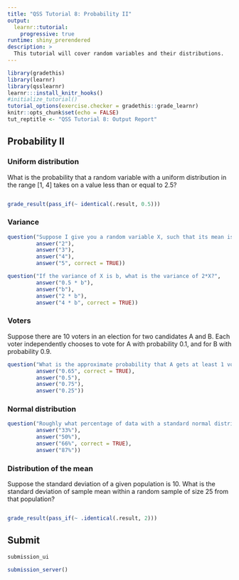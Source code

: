 ```yaml
---
title: "QSS Tutorial 8: Probability II"
output:
  learnr::tutorial:
    progressive: true
runtime: shiny_prerendered
description: >
  This tutorial will cover random variables and their distributions.
---
```


```r
library(gradethis)
library(learnr)
library(qsslearnr)
learnr:::install_knitr_hooks()
#initialize_tutorial()
tutorial_options(exercise.checker = gradethis::grade_learnr)
knitr::opts_chunk$set(echo = FALSE)
tut_reptitle <- "QSS Tutorial 8: Output Report"
```

## Probability II

### Uniform distribution

What is the probability that a random variable with a uniform distribution in the range [1, 4] takes on a value less than or equal to 2.5?

```r

```

```r
grade_result(pass_if(~ identical(.result, 0.5)))
```

### Variance

```r
question("Suppose I give you a random variable X, such that its mean is 0 and that the expectation of X^2 is 5. What is the variance of X?",
         answer("2"),
         answer("3"),
         answer("4"),
         answer("5", correct = TRUE))
```

```r
question("If the variance of X is b, what is the variance of 2*X?",
         answer("0.5 * b"),
         answer("b"),
         answer("2 * b"),
         answer("4 * b", correct = TRUE))
```

### Voters

Suppose there are 10 voters in an election for two candidates A and B. Each voter independently chooses to vote for A with probability 0.1, and for B with probability 0.9. 

```r
question("What is the approximate probability that A gets at least 1 vote?",
         answer("0.65", correct = TRUE),
         answer("0.5"),
         answer("0.75"),
         answer("0.25"))
```

### Normal distribution

```r
question("Roughly what percentage of data with a standard normal distribution falls within +/- one standard deviation from the mean?",
         answer("33%"),
         answer("50%"),
         answer("66%", correct = TRUE),
         answer("87%"))
```


### Distribution of the mean

Suppose the standard deviation of a given population is 10. What is the standard deviation of sample mean within a random sample of size 25 from that population?

```r

```

```r
grade_result(pass_if(~ .identical(.result, 2)))
```


## Submit

```r
submission_ui
```

```r
submission_server()
```
